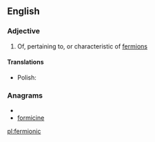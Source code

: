 ==English==

===Adjective===
{{en-adj|-}}

# {{physics}} Of, pertaining to, or characteristic of [[fermion]]s

====Translations====
{{trans-top|of, pertaining to, or characteristic of fermions}}
* Polish: {{t-|pl|fermionowy|m}}
{{trans-mid}}
{{trans-bottom}}

===Anagrams===
* {{alphagram|cefiimnor}}
* [[formicine#English|formicine]]

[[pl:fermionic]]